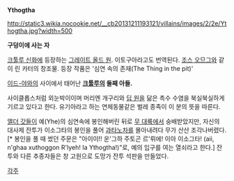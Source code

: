 '''Ythogtha'''

http://static3.wikia.nocookie.net/__cb20131211193121/villains/images/2/2e/Ythogtha.jpg?width=500

'''구덩이에 사는 자'''

[[크툴루 신화]]에 등장하는 [[그레이트 올드 원]]. 이토구아라고도 번역된다. [[조스 오므그]]와 같이 린 카터의 창조물. 등장 작품은 '심연 속의 존재(The Thing in the pit)'

[[이드-야]]와의 사이에서 태어난 '''[[크툴루]]의 둘째 아들.'''

사이클롭스처럼 외눈박이이며 머리엔 개구리와 [[딥 원]]을 닮은 촉수 수염을 북실북실하게 기르고 있다고 한다. 유기아라고 하는 연체동물같은 벌레 종족이 이 분의 뜻을 따른다.

[[엘더 갓]]들이 예(Yhe)의 심연속에 봉인해버린 뒤로 [[무 대륙]]에서 숭배받았지만, 자신의 대사제 잔투가 이소그타의 봉인을 풀어 [[과타노차]]를 몰아내려다 무가 산산 조각나버렸다.[* 봉인을 풀 때 썼던 주문은 "아이이!! 운'그하 주토곤 르'뤼에! 이아 이소그타! (aii, n'ghaa xuthoggon R'lyeh! Ia Ythogtha!)"로, 예의 입구를 여는 열쇠라고 한다.] 잔투와 다른 추종자들은 창 고원으로 도망가 잔투 석판을 만들었다.

[[각주]]
